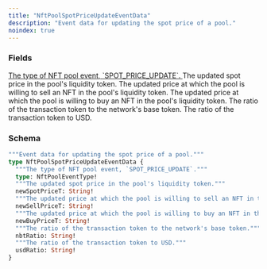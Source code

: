 ```yaml
---
title: "NftPoolSpotPriceUpdateEventData"
description: "Event data for updating the spot price of a pool."
noindex: true
---
```


### Fields

<a href="/api-reference/types/nftpooleventtype">
  <ResponseField name="type" type="NftPoolEventType!" required>
    The type of NFT pool event, `SPOT_PRICE_UPDATE`.
  </ResponseField>
</a>

<ResponseField name="newSpotPriceT" type="String!" required>
  The updated spot price in the pool's liquidity token.
</ResponseField>

<ResponseField name="newSellPriceT" type="String!" required>
  The updated price at which the pool is willing to sell an NFT in the pool's liquidity token.
</ResponseField>

<ResponseField name="newBuyPriceT" type="String!" required>
  The updated price at which the pool is willing to buy an NFT in the pool's liquidity token.
</ResponseField>

<ResponseField name="nbtRatio" type="String!" required>
  The ratio of the transaction token to the network's base token.
</ResponseField>

<ResponseField name="usdRatio" type="String!" required>
  The ratio of the transaction token to USD.
</ResponseField>

### Schema


```graphql 
"""Event data for updating the spot price of a pool."""
type NftPoolSpotPriceUpdateEventData {
  """The type of NFT pool event, `SPOT_PRICE_UPDATE`."""
  type: NftPoolEventType!
  """The updated spot price in the pool's liquidity token."""
  newSpotPriceT: String!
  """The updated price at which the pool is willing to sell an NFT in the pool's liquidity token."""
  newSellPriceT: String!
  """The updated price at which the pool is willing to buy an NFT in the pool's liquidity token."""
  newBuyPriceT: String!
  """The ratio of the transaction token to the network's base token."""
  nbtRatio: String!
  """The ratio of the transaction token to USD."""
  usdRatio: String!
}
```
